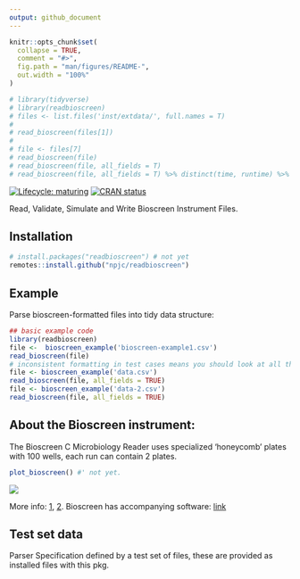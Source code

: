 ```yaml
---
output: github_document
---
```


<!-- README.md is generated from README.Rmd. Please edit that file -->

```r
knitr::opts_chunk$set(
  collapse = TRUE,
  comment = "#>",
  fig.path = "man/figures/README-",
  out.width = "100%"
)

# library(tidyverse)
# library(readbioscreen)
# files <- list.files('inst/extdata/', full.names = T)
# 
# read_bioscreen(files[1])
# 
# file <- files[7]
# read_bioscreen(file)
# read_bioscreen(file, all_fields = T)
# read_bioscreen(file, all_fields = T) %>% distinct(time, runtime) %>% tail()
```


<!-- badges: start -->
[![Lifecycle: maturing](https://img.shields.io/badge/lifecycle-maturing-blue.svg)](https://www.tidyverse.org/lifecycle/#maturing)
[![CRAN status](https://www.r-pkg.org/badges/version/readbioscreen)](https://cran.r-project.org/package=readbioscreen)
<!-- badges: end -->


Read, Validate, Simulate and Write Bioscreen Instrument Files.

## Installation

<!-- You can install the released version of bioscreen from [CRAN](https://CRAN.R-project.org) with: -->

``` r
# install.packages("readbioscreen") # not yet
remotes::install.github("npjc/readbioscreen")
```

## Example

Parse bioscreen-formatted files into tidy data structure:

```r
## basic example code
library(readbioscreen)
file <-  bioscreen_example('bioscreen-example1.csv')
read_bioscreen(file)
# inconsistent formatting in test cases means you should look at all the fields:
file <- bioscreen_example('data.csv')
read_bioscreen(file, all_fields = TRUE)
file <- bioscreen_example('data-2.csv')
read_bioscreen(file, all_fields = TRUE)
```


## About the Bioscreen instrument:

The Bioscreen C Microbiology Reader uses specialized 'honeycomb' plates with 100 wells, each run can contain 2 plates. 

```r
plot_bioscreen() #' not yet.
```
<img src='inst/bioscreen-layout.png'>

More info: [1](http://www.bioscreen.fi/bioscreencmbr.html), [2](http://docs.exdat.com/docs/index-90565.html). Bioscreen has accompanying software: [link](http://www.growthcurvesusa.com/software.html)



## Test set data

Parser Specification defined by a test set of files, these are provided as 
installed files with this pkg.


